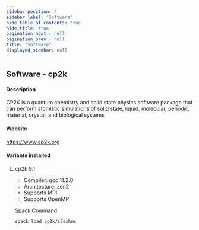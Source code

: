 ```yaml
---
sidebar_position: 4
sidebar_label: "Software"
hide_table_of_contents: true
hide_title: true
pagination_next : null
pagination_prev : null
title: "Software"
displayed_sidebar: null
---
```


## Software - cp2k


#### Description
CP2K is a quantum chemistry and solid state physics software package that can perform atomistic simulations of solid state, liquid, molecular, periodic, material, crystal, and biological systems

#### Website
https://www.cp2k.org

#### Variants installed

1. cp2k 9.1

    - Compiler: gcc 11.2.0
    - Architecture: zen2
    - Supports MPI
    - Supports OpenMP

    Spack Command
    ```bash
    spack load cp2k/s5exhms
    ```
